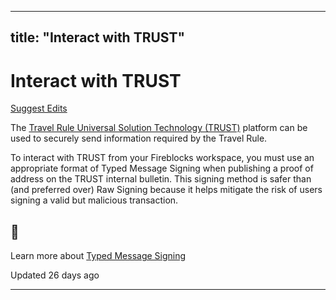 ---
  title: "Interact with TRUST"
  ---
  
  # Interact with TRUST

[Suggest Edits](/edit/interact-with-trust)

The [Travel Rule Universal Solution Technology (TRUST)](https://www.coinbase.com/blog/introducing-the-travel-rule-universal-solution-technology-trust) platform can be used to securely send information required by the Travel Rule.

To interact with TRUST from your Fireblocks workspace, you must use an appropriate format of Typed Message Signing when publishing a proof of address on the TRUST internal bulletin. This signing method is safer than (and preferred over) Raw Signing because it helps mitigate the risk of users signing a valid but malicious transaction.

<Info>

## 📘

Learn more about [Typed Message Signing](/docs/typed-message-signing-1#what-are-the-use-cases-for-typed-message-signing)



</Info>

Updated 26 days ago

* * *